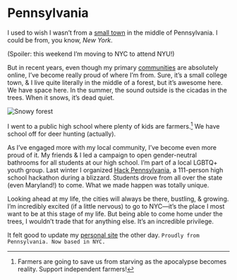 # Pennsylvania

I used to wish I wasn’t from a [small town](https://en.wikipedia.org/wiki/State_College,_Pennsylvania) in the middle of Pennsylvania. I could be from, you know, _New York_.

(Spoiler: this weekend I’m moving to NYC to attend NYU!)

But in recent years, even though my primary [communities](https://hackclub.com/community/) are absolutely online, I’ve become really proud of where I’m from. Sure, it’s a small college town, & I live quite literally in the middle of a forest, but it’s awesome here. We have space here. In the summer, the sound outside is the cicadas in the trees. When it snows, it’s dead quiet.

![Snowy forest](https://cdn.glitch.com/a9442788-bc48-44ab-bedd-832d738c93dd%2FIMG_0755.jpeg)

I went to a public high school where plenty of kids are farmers.[^1] We have school off for deer hunting (actually).

[^1]: Farmers are going to save us from starving as the apocalypse becomes reality. Support independent farmers!

As I’ve engaged more with my local community, I’ve become even more proud of it. My friends & I led a campaign to open gender-neutral bathrooms for all students at our high school. I’m part of a local LGBTQ+ youth group. Last winter I organized [Hack Pennsylvania](https://hackpenn.com), a 111-person high school hackathon during a blizzard. Students drove from all over the state (even Maryland!) to come. What we made happen was totally unique.

Looking ahead at my life, the cities will always be there, bustling, & growing. I’m incredibly excited (if a little nervous) to go to NYC—it’s the place I most want to be at this stage of my life. But being able to come home under the trees, I wouldn’t trade that for anything else. It’s an incredible privilege.

It felt good to update my [personal site](https://eugene.me) the other day. `Proudly from Pennsylvania. Now based in NYC.`
